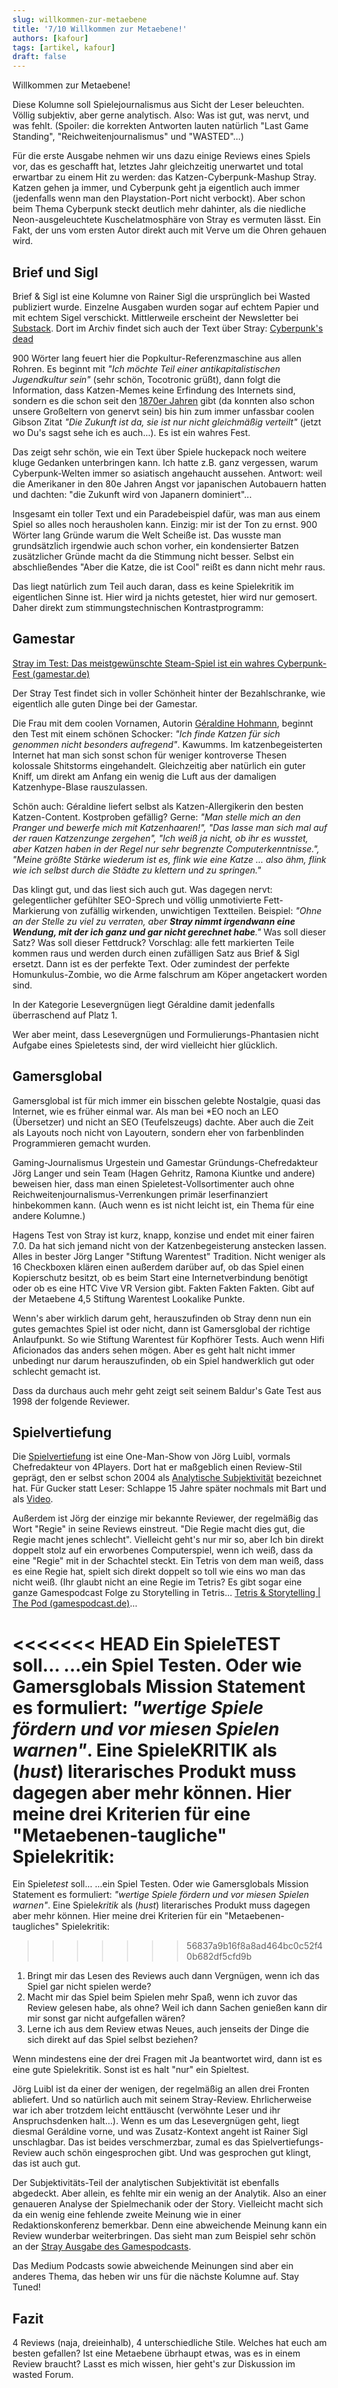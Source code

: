 ```yaml
---
slug: willkommen-zur-metaebene
title: '7/10 Willkommen zur Metaebene!'
authors: [kafour]
tags: [artikel, kafour]
draft: false
---
```


Willkommen zur Metaebene!

Diese Kolumne soll Spielejournalismus aus Sicht der Leser beleuchten. Völlig subjektiv, aber gerne analytisch. Also: Was ist gut, was nervt, und was fehlt.
(Spoiler: die korrekten Antworten lauten natürlich "Last Game Standing", "Reichweitenjournalismus" und "WASTED"...)

Für die erste Ausgabe nehmen wir uns dazu einige Reviews eines Spiels vor, das es geschafft hat, letztes Jahr gleichzeitig unerwartet und total erwartbar zu einem Hit zu werden: das Katzen-Cyberpunk-Mashup Stray.
Katzen gehen ja immer, und Cyberpunk geht ja eigentlich auch immer (jedenfalls wenn man den Playstation-Port nicht verbockt). 
Aber schon beim Thema Cyberpunk steckt deutlich mehr dahinter, als die niedliche Neon-ausgeleuchtete Kuschelatmosphäre von Stray es vermuten lässt. Ein Fakt, der uns vom ersten Autor direkt auch mit Verve um die Ohren gehauen wird.

<!--truncate-->

## Brief und Sigl

Brief & Sigl ist eine Kolumne von Rainer Sigl die ursprünglich bei Wasted publiziert wurde.
Einzelne Ausgaben wurden sogar auf echtem Papier und mit echtem Sigel verschickt.
Mittlerweile erscheint der Newsletter bei [Substack](https://rainersigl.substack.com/).
Dort im Archiv findet sich auch der Text über Stray: [Cyberpunk's dead](https://rainersigl.substack.com/p/cyberpunks-dead-23-03-18)

900 Wörter lang feuert hier die Popkultur-Referenzmaschine aus allen Rohren. Es beginnt mit *"Ich möchte Teil einer antikapitalistischen Jugendkultur sein"*
(sehr schön, Tocotronic grüßt), dann folgt die Information, dass Katzen-Memes keine Erfindung des Internets sind, sondern es die schon seit den [1870er Jahren](https://en.wikipedia.org/wiki/Lolcat)
gibt (da konnten also schon unsere Großeltern von genervt sein) bis hin zum immer unfassbar coolen Gibson Zitat *"Die Zukunft ist da, sie ist nur nicht gleichmäßig verteilt"*
(jetzt wo Du's sagst sehe ich es auch...). Es ist ein wahres Fest.

Das zeigt sehr schön, wie ein Text über Spiele huckepack noch weitere kluge Gedanken unterbringen kann.
Ich hatte z.B. ganz vergessen, warum Cyberpunk-Welten immer so asiatisch angehaucht aussehen.
Antwort: weil die Amerikaner in den 80e Jahren Angst vor japanischen Autobauern hatten und dachten: "die Zukunft wird von Japanern dominiert"...

Insgesamt ein toller Text und ein Paradebeispiel dafür, was man aus einem Spiel so alles noch herausholen kann. Einzig: mir ist der Ton zu ernst.
900 Wörter lang Gründe warum die Welt Scheiße ist.
Das wusste man grundsätzlich irgendwie auch schon vorher, ein kondensierter Batzen zusätzlicher Gründe macht da die Stimmung nicht besser.
Selbst ein abschließendes "Aber die Katze, die ist Cool" reißt es dann nicht mehr raus.

Das liegt natürlich zum Teil auch daran, dass es keine Spielekritik im eigentlichen Sinne ist. Hier wird ja nichts getestet, hier wird nur gemosert. Daher direkt zum stimmungstechnischen Kontrastprogramm:

## Gamestar

[Stray im Test: Das meistgewünschte Steam-Spiel ist ein wahres Cyberpunk-Fest (gamestar.de)](https://www.gamestar.de/artikel/stray-im-test%2C3382572.html)

Der Stray Test findet sich in voller Schönheit hinter der Bezahlschranke, wie eigentlich alle guten Dinge bei der Gamestar.

Die Frau mit dem coolen Vornamen, Autorin [Géraldine Hohmann](https://www.gamestar.de/thema/geraldine-hohmann%2C144950_58/),
beginnt den Test mit einem schönen Schocker: *"Ich finde Katzen für sich genommen nicht besonders aufregend"*.
Kawumms. Im katzenbegeisterten Internet hat man sich sonst schon für weniger kontroverse Thesen kolossale Shitstorms eingehandelt.
Gleichzeitig aber natürlich ein guter Kniff, um direkt am Anfang ein wenig die Luft aus der damaligen Katzenhype-Blase rauszulassen.

Schön auch: Géraldine liefert selbst als Katzen-Allergikerin den besten Katzen-Content. Kostproben gefällig?
Gerne: *"Man stelle mich an den Pranger und bewerfe mich mit Katzenhaaren!", "Das lasse man sich mal auf der rauen Katzenzunge zergehen",  "Ich weiß ja nicht, ob ihr es wusstet, aber Katzen haben in der Regel nur sehr begrenzte Computerkenntnisse.", "Meine größte Stärke wiederum ist es, flink wie eine Katze … also ähm, flink wie ich selbst durch die Städte zu klettern und zu springen."*

Das klingt gut, und das liest sich auch gut. Was dagegen nervt:
gelegentlicher gefühlter SEO-Sprech und völlig unmotivierte Fett-Markierung von zufällig wirkenden, unwichtigen Textteilen.
Beispiel: *"Ohne an der Stelle zu viel zu verraten, aber **Stray nimmt irgendwann eine Wendung, mit der ich ganz und gar nicht gerechnet habe**."*
Was soll dieser Satz? Was soll dieser Fettdruck? Vorschlag: alle fett markierten Teile kommen raus und werden durch einen zufälligen Satz aus Brief & Sigl ersetzt.
Dann ist es der perfekte Text. Oder zumindest der perfekte Homunkulus-Zombie, wo die Arme falschrum am Köper angetackert worden sind.

In der Kategorie Lesevergnügen liegt Géraldine damit jedenfalls überraschend auf Platz 1.

Wer aber meint, dass Lesevergnügen und Formulierungs-Phantasien nicht Aufgabe eines Spieletests sind, der wird vielleicht hier glücklich.

## Gamersglobal

Gamersglobal ist für mich immer ein bisschen gelebte Nostalgie, quasi das Internet, wie es früher einmal war.
Als man bei \*EO noch an LEO (Übersetzer) und nicht an SEO (Teufelszeugs) dachte. Aber auch die Zeit als Layouts noch nicht von Layoutern,
sondern eher von farbenblinden Programmieren gemacht wurden.

Gaming-Journalismus Urgestein und Gamestar Gründungs-Chefredakteur Jörg Langer und sein Team (Hagen Gehritz, Ramona Kiuntke und andere) beweisen hier,
dass man einen Spieletest-Vollsortimenter auch ohne Reichweitenjournalismus-Verrenkungen primär leserfinanziert hinbekommen kann.
(Auch wenn es ist nicht leicht ist, ein Thema für eine andere Kolumne.)

Hagens Test von Stray ist kurz, knapp, konzise und endet mit einer fairen 7.0. Da hat sich jemand nicht von der Katzenbegeisterung anstecken lassen.
Alles in bester Jörg Langer "Stiftung Warentest" Tradition.
Nicht weniger als 16 Checkboxen klären einen außerdem darüber auf, ob das Spiel einen Kopierschutz besitzt, ob es beim Start eine Internetverbindung benötigt
oder ob es eine HTC Vive VR Version gibt. Fakten Fakten Fakten. Gibt auf der Metaebene  4,5 Stiftung Warentest Lookalike Punkte.

Wenn's aber wirklich darum geht, herauszufinden ob Stray denn nun ein gutes gemachtes Spiel ist oder nicht, dann ist Gamersglobal der richtige Anlaufpunkt.
So wie Stiftung Warentest für Kopfhörer Tests. Auch wenn Hifi Aficionados das anders sehen mögen. Aber es geht halt nicht immer unbedingt nur darum herauszufinden, ob ein Spiel handwerklich gut oder schlecht gemacht ist.

Dass da durchaus auch mehr geht zeigt seit seinem Baldur's Gate Test aus 1998 der folgende Reviewer.

## Spielvertiefung

Die [Spielvertiefung](https://www.spielvertiefung.de/) ist eine One-Man-Show von Jörg Luibl, vormals Chefredakteur von 4Players.
Dort hat er maßgeblich einen Review-Stil geprägt, den er selbst schon 2004 als [Analytische Subjektivität](https://www.4players.de/4players.php/kolumne/Spielkultur/70/Objektivitaet_Gibt_es_nicht.html) bezeichnet hat.
Für Gucker statt Leser: Schlappe 15 Jahre später nochmals mit Bart und als [Video](https://www.4players.de/4players.php/tvplayer/4PlayersTV/Alle/8282/136105/Der_4P-Kommentar/Objektiv_subjektiv__-_ja_was_denn_jetzt.html).

Außerdem ist Jörg der einzige mir bekannte Reviewer, der regelmäßig das Wort "Regie" in seine Reviews einstreut. "Die Regie macht dies gut, die Regie macht jenes schlecht".
Vielleicht geht's nur mir so, aber Ich bin direkt doppelt stolz auf ein erworbenes Computerspiel, wenn ich weiß, dass da eine "Regie" mit in der Schachtel steckt.
Ein Tetris von dem man weiß, dass es eine Regie hat, spielt sich direkt doppelt so toll wie eins wo man das nicht weiß. (Ihr glaubt nicht an eine Regie im Tetris? Es gibt sogar eine ganze Gamespodcast Folge zu Storytelling in Tetris... [Tetris & Storytelling | The Pod (gamespodcast.de)](https://www.gamespodcast.de/2019/05/21/tetris-storytelling/)...

<<<<<<< HEAD
Ein SpieleTEST soll... ...ein Spiel Testen. Oder wie Gamersglobals Mission Statement es formuliert: *"wertige Spiele fördern und vor miesen Spielen warnen"*. 
Eine SpieleKRITIK als (*hust*) literarisches Produkt muss dagegen aber mehr können. Hier meine drei Kriterien für eine "Metaebenen-taugliche" Spielekritik:
=======
Ein Spiele*test* soll... ...ein Spiel Testen. Oder wie Gamersglobals Mission Statement es formuliert: *"wertige Spiele fördern und vor miesen Spielen warnen"*.
Eine Spiele*kritik* als (*hust*) literarisches Produkt muss dagegen aber mehr können. Hier meine drei Kriterien für ein "Metaebenen-taugliches" Spielekritik:
>>>>>>> 56837a9b16f8a8ad464bc0c52f40b682df5cfd9b

1. Bringt mir das Lesen des Reviews auch dann Vergnügen, wenn ich das Spiel gar nicht spielen werde?
2. Macht mir das Spiel beim Spielen mehr Spaß, wenn ich zuvor das Review gelesen habe, als ohne? Weil ich dann Sachen genießen kann dir mir sonst gar nicht aufgefallen wären?
3. Lerne ich aus dem Review etwas Neues, auch jenseits der Dinge die sich direkt auf das Spiel selbst beziehen?

Wenn mindestens eine der drei Fragen mit Ja beantwortet wird, dann ist es eine gute Spielekritik. Sonst ist es halt "nur" ein Spieltest.

Jörg Luibl ist da einer der wenigen, der regelmäßig an allen drei Fronten abliefert. Und so natürlich auch mit seinem Stray-Review. Ehrlicherweise war ich aber trotzdem leicht enttäuscht (verwöhnte Leser und ihr Anspruchsdenken halt...).
Wenn es um das Lesevergnügen geht, liegt diesmal Geráldine vorne, und was Zusatz-Kontext angeht ist Rainer Sigl unschlagbar.
Das ist beides verschmerzbar, zumal es das Spielvertiefungs-Review auch schön eingesprochen gibt. Und was gesprochen gut klingt, das ist auch gut.

Der Subjektivitäts-Teil der analytischen Subjektivität ist ebenfalls abgedeckt. Aber allein, es fehlte mir ein wenig an der Analytik.
Also an einer genaueren Analyse der Spielmechanik oder der Story.
Vielleicht macht sich da ein wenig eine fehlende zweite Meinung wie in einer Redaktionskonferenz bemerkbar. Denn eine abweichende Meinung kann ein Review wunderbar weiterbringen.
Das sieht man zum Beispiel sehr schön an der [Stray Ausgabe des Gamespodcasts](https://www.gamespodcast.de/2022/07/24/runde-381-mieeetz-aka-stray/).

Das Medium Podcasts sowie abweichende Meinungen sind aber ein anderes Thema, das heben wir uns für die nächste Kolumne auf. Stay Tuned!

## Fazit

4 Reviews (naja, dreieinhalb), 4 unterschiedliche Stile.
Welches hat euch am besten gefallen? Ist eine Metaebene übrhaupt etwas, was es in einem Review braucht? Lasst es mich wissen, hier geht's zur Diskussion im wasted Forum.
